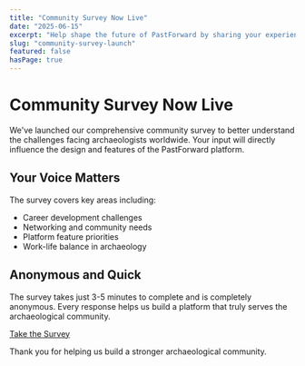 ```yaml
---
title: "Community Survey Now Live"
date: "2025-06-15"
excerpt: "Help shape the future of PastForward by sharing your experiences and insights in our comprehensive community survey."
slug: "community-survey-launch"
featured: false
hasPage: true
---
```


# Community Survey Now Live

We've launched our comprehensive community survey to better understand the challenges facing archaeologists worldwide. Your input will directly influence the design and features of the PastForward platform.

## Your Voice Matters

The survey covers key areas including:

- Career development challenges
- Networking and community needs
- Platform feature priorities
- Work-life balance in archaeology

## Anonymous and Quick

The survey takes just 3-5 minutes to complete and is completely anonymous. Every response helps us build a platform that truly serves the archaeological community.

[Take the Survey](https://docs.google.com/forms/d/e/1FAIpQLSeqUhDaUFCNyqxk7989TjE6g_PJ6XCHg2Z-UzTWbEF2s9xy3Q/viewform)

Thank you for helping us build a stronger archaeological community.
